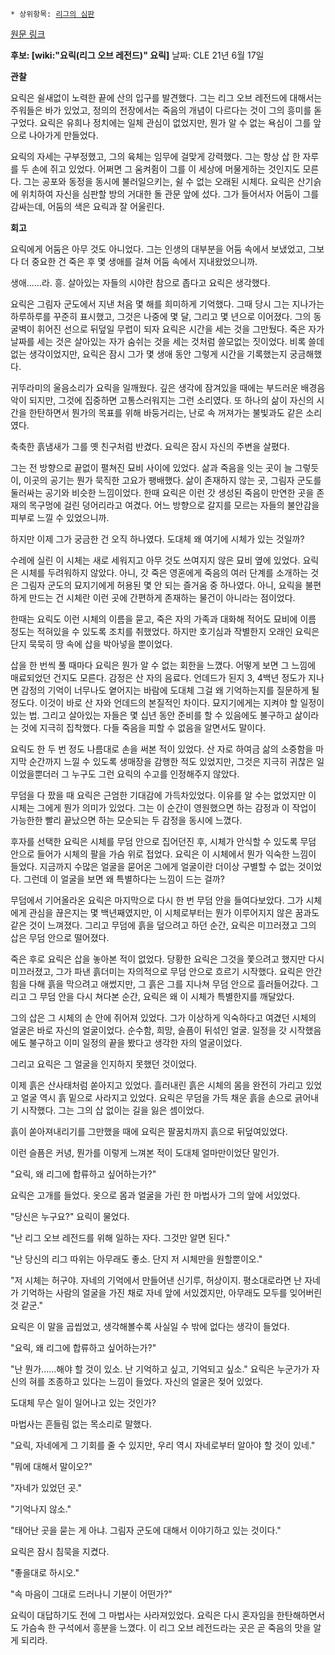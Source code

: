  * 상위항목: [[리그의 심판]]

[http://na.leagueoflegends.com/board/showthread.php?t=883037 원문 링크]

'''후보: [wiki:"요릭(리그 오브 레전드)" 요릭]'''
날짜: CLE 21년 6월 17일

'''관찰'''

요릭은 쉴새없이 노력한 끝에 산의 입구를 발견했다. 그는 리그 오브 레전드에 대해서는 주워들은 바가 있었고, 정의의 전장에서는 죽음의 개념이 다르다는 것이 그의 흥미를 돋구었다. 요릭은 유희나 정치에는 일체 관심이 없었지만, 뭔가 알 수 없는 욕심이 그를 앞으로 나아가게 만들었다.

요릭의 자세는 구부정했고, 그의 육체는 임무에 걸맞게 강력했다. 그는 항상 삽 한 자루를 두 손에 쥐고 있었다. 어쩌면 그 움켜쥠이 그를 이 세상에 머물게하는 것인지도 모른다. 그는 공포와 동정을 동시에 불러일으키는, 쉴 수 없는 오래된 시체다. 요릭은 산기슭에 위치하여 자신을 심판할 방의 거대한 돌 관문 앞에 섰다. 그가 들어서자 어둠이 그를 감싸는데, 어둠의 색은 요릭과 잘 어울린다.

'''회고'''

요릭에게 어둠은 아무 것도 아니었다. 그는 인생의 대부분을 어둠 속에서 보냈었고, 그보다 더 중요한 건 죽은 후 몇 생애를 걸쳐 어둠 속에서 지내왔었으니까.

생애......라. 흥. 살아있는 자들의 시야란 참으로 좁다고 요릭은 생각했다.

요릭은 그림자 군도에서 지낸 처음 몇 해를 희미하게 기억했다. 그때 당시 그는 지나가는 하루하루를 꾸준히 표시했고, 그것은 나중에 몇 달, 그리고 몇 년으로 이어졌다. 그의 동굴벽이 휘어진 선으로 뒤덮일 무렵이 되자 요릭은 시간을 세는 것을 그만뒀다. 죽은 자가 날짜를 세는 것은 살아있는 자가 숨쉬는 것을 세는 것처럼 쓸모없는 짓이었다. 비록 쓸데없는 생각이었지만, 요릭은 잠시 그가 몇 생애 동안 그렇게 시간을 기록했는지 궁금해했다.

귀뚜라미의 울음소리가 요릭을 일깨웠다. 깊은 생각에 잠겨있을 때에는 부드러운 배경음악이 되지만, 그것에 집중하면 고통스러워지는 그런 소리였다. 또 하나의 삶이 자신의 시간을 한탄하면서 뭔가의 목표를 위해 바둥거리는, 난로 속 꺼져가는 불빛과도 같은 소리였다.

축축한 흙냄새가 그를 옛 친구처럼 반겼다. 요릭은 잠시 자신의 주변을 살폈다.

그는 전 방향으로 끝없이 펼쳐진 묘비 사이에 있었다. 삶과 죽음을 잇는 곳이 늘 그렇듯이, 이곳의 공기는 뭔가 묵직한 고요가 팽배했다. 삶이 존재하지 않는 곳, 그림자 군도를 둘러싸는 공기와 비슷한 느낌이었다. 한때 요릭은 이런 갓 생성된 죽음이 만연한 곳을 존재의 목구멍에 걸린 덩어리라고 여겼다. 어느 방향으로 갈지를 모르는 자들의 불안감을 피부로 느낄 수 있었으니까.

하지만 이제 그가 궁금한 건 오직 하나였다. 도대체 왜 여기에 시체가 있는 것일까?

수레에 실린 이 시체는 새로 세워지고 아무 것도 쓰여지지 않은 묘비 옆에 있었다. 요릭은 시체를 두려워하지 않았다. 아니, 갓 죽은 영혼에게 죽음의 여러 단계를 소개하는 것은 그림자 군도의 묘지기에게 허용된 몇 안 되는 즐거움 중 하나였다. 아니, 요릭을 불편하게 만드는 건 시체란 이런 곳에 간편하게 존재하는 물건이 아니라는 점이었다.

한때는 요릭도 이런 시체의 이름을 묻고, 죽은 자의 가족과 대화해 적어도 묘비에 이름 정도는 적혀있을 수 있도록 조치를 취했었다. 하지만 호기심과 작별한지 오래인 요릭은 단지 묵묵히 땅 속에 삽을 박아넣을 뿐이었다.

삽을 한 번씩 풀 때마다 요릭은 뭔가 알 수 없는 회한을 느꼈다. 어떻게 보면 그 느낌에 매료되었던 건지도 모른다. 감정은 산 자의 음료다. 언데드가 된지 3, 4백년 정도가 지나면 감정의 기억이 너무나도 옅어지는 바람에 도대체 그걸 왜 기억하는지를 질문하게 될 정도다. 이것이 바로 산 자와 언데드의 본질적인 차이다. 묘지기에게는 지켜야 할 일정이 있는 법. 그리고 살아있는 자들은 몇 십년 동안 준비를 할 수 있음에도 불구하고 삶이라는 것에 지극히 집착했다. 다들 죽음을 피할 수 없음을 알면서도 말이다.

요릭도 한 두 번 정도 나름대로 손을 써본 적이 있었다. 산 자로 하여금 삶의 소중함을 마지막 순간까지 느낄 수 있도록 생매장을 감행한 적도 있었지만, 그것은 지극히 귀찮은 일이었을뿐더러 그 누구도 그런 요릭의 수고를 인정해주지 않았다.

무덤을 다 팠을 때 요릭은 근엄한 기대감에 가득차있었다. 이유를 알 수는 없었지만 이 시체는 그에게 뭔가 의미가 있었다. 그는 이 순간이 영원했으면 하는 감정과 이 작업이 가능한한 빨리 끝났으면 하는 모순되는 두 감정을 동시에 느꼈다.

후자를 선택한 요릭은 시체를 무덤 안으로 집어던진 후, 시체가 안식할 수 있도록 무덤 안으로 들어가 시체의 팔을 가슴 위로 접었다. 요릭은 이 시체에서 뭔가 익숙한 느낌이 들었다. 지금까지 수많은 얼굴을 묻어온 그에게 얼굴이란 더이상 구별할 수 없는 것이었다. 그런데 이 얼굴을 보면 왜 특별하다는 느낌이 드는 걸까?

무덤에서 기어올라온 요릭은 마지막으로 다시 한 번 무덤 안을 들여다보았다. 그가 시체에게 관심을 끊은지는 몇 백년째였지만, 이 시체로부터는 뭔가 이루어지지 않은 꿈과도 같은 것이 느껴졌다. 그리고 무덤에 흙을 덮으려고 하던 순간, 요릭은 미끄러졌고 그의 삽은 무덤 안으로 떨어졌다.

죽은 후로 요릭은 삽을 놓아본 적이 없었다. 당황한 요릭은 그것을 쫓으려고 했지만 다시 미끄러졌고, 그가 파낸 흙더미는 자의적으로 무덤 안으로 흐르기 시작했다. 요릭은 안간힘을 다해 흙을 막으려고 애썼지만, 그 흙은 그를 지나쳐 무덤 안으로 흘러들어갔다. 그리고 그 무덤 안을 다시 쳐다본 순간, 요릭은 왜 이 시체가 특별한지를 깨달았다.

그의 삽은 그 시체의 손 안에 쥐어져 있었다. 그가 이상하게 익숙하다고 여겼던 시체의 얼굴은 바로 자신의 얼굴이었다. 순수함, 희망, 슬픔이 뒤섞인 얼굴. 일정을 갓 시작했음에도 불구하고 이미 일정의 끝을 봤다고 생각한 자의 얼굴이었다.

그리고 요릭은 그 얼굴을 인지하지 못했던 것이었다.

이제 흙은 산사태처럼 쏟아지고 있었다. 흘러내린 흙은 시체의 몸을 완전히 가리고 있었고 얼굴 역시 흙 밑으로 사라지고 있었다. 요릭은 무덤을 가득 채운 흙을 손으로 긁어내기 시작했다. 그는 그의 삽 없이는 길을 잃은 셈이었다.

흙이 쏟아져내리기를 그만했을 때에 요릭은 팔꿈치까지 흙으로 뒤덮여있었다.

이런 슬픔은 커녕, 뭔가를 이렇게 느껴본 적이 도대체 얼마만이었단 말인가.

"요릭, 왜 리그에 합류하고 싶어하는가?"

요릭은 고개를 들었다. 옷으로 몸과 얼굴을 가린 한 마법사가 그의 앞에 서있었다.

"당신은 누구요?" 요릭이 물었다.

"난 리그 오브 레전드를 위해 일하는 자다. 그것만 알면 된다."

"난 당신의 리그 따위는 아무래도 좋소. 단지 저 시체만을 원할뿐이오."

"저 시체는 허구야. 자네의 기억에서 만들어낸 신기루, 허상이지. 평소대로라면 난 자네가 기억하는 사람의 얼굴을 가진 채로 자네 앞에 서있겠지만, 아무래도 모두를 잊어버린 것 같군."

요릭은 이 말을 곱씹었고, 생각해볼수록 사실일 수 밖에 없다는 생각이 들었다.

"요릭, 왜 리그에 합류하고 싶어하는가?"

"난 뭔가......해야 할 것이 있소. 난 기억하고 싶고, 기억되고 싶소." 요릭은 누군가가 자신의 혀를 조종하고 있다는 느낌이 들었다. 자신의 얼굴은 젖어 있었다.

도대체 무슨 일이 일어나고 있는 것인가?

마법사는 흔들림 없는 목소리로 말했다.

"요릭, 자네에게 그 기회를 줄 수 있지만, 우리 역시 자네로부터 알아야 할 것이 있네." 

"뭐에 대해서 말이오?"

"자네가 있었던 곳."

"기억나지 않소."

"태어난 곳을 묻는 게 아냐. 그림자 군도에 대해서 이야기하고 있는 것이다."

요릭은 잠시 침묵을 지켰다.

"좋을대로 하시오."

"속 마음이 그대로 드러나니 기분이 어떤가?"

요릭이 대답하기도 전에 그 마법사는 사라져있었다. 요릭은 다시 혼자임을 한탄해하면서도 가슴속 한 구석에서 흥분을 느꼈다. 이 리그 오브 레전드라는 곳은 곧 죽음의 맛을 알게 되리라.
